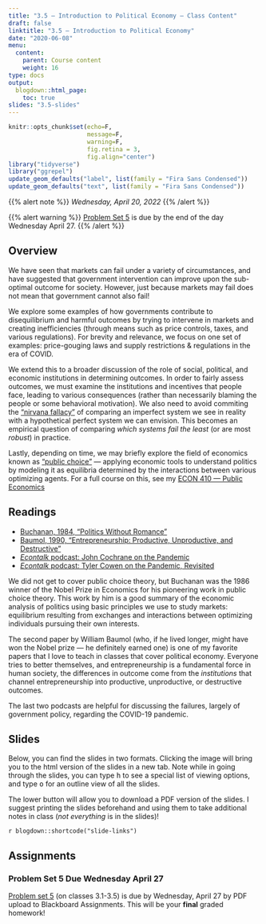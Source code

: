 ```yaml
---
title: "3.5 — Introduction to Political Economy — Class Content"
draft: false
linktitle: "3.5 — Introduction to Political Economy"
date: "2020-06-08"
menu:
  content:
    parent: Course content
    weight: 16
type: docs
output:
  blogdown::html_page:
    toc: true
slides: "3.5-slides"
---
```


```r
knitr::opts_chunk$set(echo=F,
                      message=F,
                      warning=F,
                      fig.retina = 3,
                      fig.align="center")
library("tidyverse")
library("ggrepel")
update_geom_defaults("label", list(family = "Fira Sans Condensed"))
update_geom_defaults("text", list(family = "Fira Sans Condensed"))
```

{{% alert note %}}
*Wednesday, April 20, 2022*
{{% /alert %}}

{{% alert warning %}}
[Problem Set 5](/assignments/05-problem-set) is due by the end of the day Wednesday April 27.
{{% /alert %}}

## <i class="fas fa-info-circle fa-lg"></i> Overview

We have seen that markets can fail under a variety of circumstances, and have suggested that government intervention can improve upon the sub-optimal outcome for society. However, just because markets may fail does not mean that government cannot also fail!

We explore some examples of how governments contribute to disequilibrium and harmful outcomes by trying to intervene in markets and creating inefficiencies (through means such as price controls, taxes, and various regulations). For brevity and relevance, we focus on one set of examples: price-gouging laws and supply restrictions & regulations in the era of COVID.

We extend this to a broader discussion of the role of social, political, and economic institutions in determining outcomes. In order to fairly assess outcomes, we must examine the institutions and incentives that people face, leading to various consequences (rather than necessarily blaming the people or some behavioral motivation). We also need to avoid commiting the [“nirvana fallacy”](https://en.wikipedia.org/wiki/Nirvana_fallacy) of comparing an imperfect system we see in reality with a hypothetical perfect system we can envision. This becomes an empirical question of comparing *which systems fail the least* (or are most *robust*) in practice.

Lastly, depending on time, we may briefly explore the field of economics known as [“public choice”](https://en.wikipedia.org/wiki/Public_choice) — applying economic tools to understand politics by modeling it as equilibria determined by the interactions between various optimizing agents. For a full course on this, see my [ECON 410 — Public Economics](https://publics22.classes.ryansafner.com)

## <i class="fas fa-book-reader fa-lg"></i> Readings

- [<i class="fas fa-file-pdf"></i> Buchanan, 1984, "Politics Without Romance"](/readings/Buchanan-1984.pdf)
- [<i class="fas fa-file-pdf"></i> Baumol, 1990, "Entrepreneurship: Productive, Unproductive, and Destructive"](/readings/Baumol-1990.pdf)
- [<i class="fas fa-podcast"></i> *Econtalk* podcast: John Cochrane on the Pandemic](https://www.econtalk.org/john-cochrane-on-the-pandemic/)
- [<i class="fas fa-podcast"></i> *Econtalk* podcast: Tyler Cowen on the Pandemic, Revisited](https://www.econtalk.org/tyler-cowen-on-the-pandemic-revisited/)

We did not get to cover public choice theory, but Buchanan was the 1986 winner of the Nobel Prize in Economics for his pioneering work in public choice theory. This work by him is a good summary of the economic analysis of politics using basic principles we use to study markets: equilibrium resulting from exchanges and interactions between optimizing individuals pursuing their own interests.

The second paper by William Baumol (who, if he lived longer, might have won the Nobel prize — he definitely earned one) is one of my favorite papers that I love to teach in classes that cover political economy. Everyone tries to better themselves, and entrepreneurship is a fundamental force in human society, the differences in outcome come from the *institutions* that channel entrepreneurship into productive, unproductive, or destructive outcomes.

The last two podcasts are helpful for discussing the failures, largely of government policy, regarding the COVID-19 pandemic.

## <i class="fas fa-chalkboard-teacher"></i> Slides

Below, you can find the slides in two formats. Clicking the image will bring you to the html version of the slides in a new tab. Note while in going through the slides, you can type <kbd>h</kbd> to see a special list of viewing options, and type <kbd>o</kbd> for an outline view of all the slides.

The lower button will allow you to download a PDF version of the slides. I suggest printing the slides beforehand and using them to take additional notes in class (*not everything* is in the slides)!

`r blogdown::shortcode("slide-links")`

## <i class="fas fa-laptop-code"></i> Assignments

### Problem Set 5 Due Wednesday April 27

[Problem set 5](/assignments/05-problem-set) (on classes 3.1-3.5) is due by Wednesday, April 27 by PDF upload to Blackboard Assignments. This will be your **final** graded homework!
